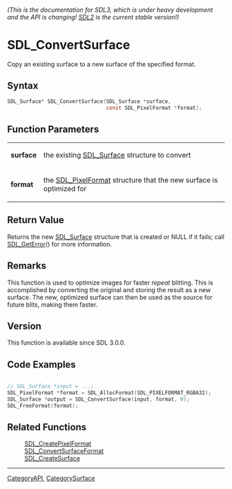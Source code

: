 ====== (This is the documentation for SDL3, which is under heavy development and the API is changing! [https://wiki.libsdl.org/ SDL2] is the current stable version!) ======
= SDL_ConvertSurface =

Copy an existing surface to a new surface of the specified format.

== Syntax ==

<syntaxhighlight lang='c'>
SDL_Surface* SDL_ConvertSurface(SDL_Surface *surface,
                                const SDL_PixelFormat *format);
</syntaxhighlight>

== Function Parameters ==

{|
|'''surface'''
|the existing [[SDL_Surface]] structure to convert
|-
|'''format'''
|the [[SDL_PixelFormat]] structure that the new surface is optimized for
|}

== Return Value ==

Returns the new [[SDL_Surface]] structure that is created or NULL if it
fails; call [[SDL_GetError]]() for more information.

== Remarks ==

This function is used to optimize images for faster ''repeat'' blitting.
This is accomplished by converting the original and storing the result as a
new surface. The new, optimized surface can then be used as the source for
future blits, making them faster.

== Version ==

This function is available since SDL 3.0.0.

== Code Examples ==

<syntaxhighlight lang='c++'>

// SDL_Surface *input = ...;
SDL_PixelFormat *format = SDL_AllocFormat(SDL_PIXELFORMAT_RGBA32);
SDL_Surface *output = SDL_ConvertSurface(input, format, 0);
SDL_FreeFormat(format);

</syntaxhighlight>

== Related Functions ==

:[[SDL_CreatePixelFormat]]
:[[SDL_ConvertSurfaceFormat]]
:[[SDL_CreateSurface]]

----
[[CategoryAPI]], [[CategorySurface]]


